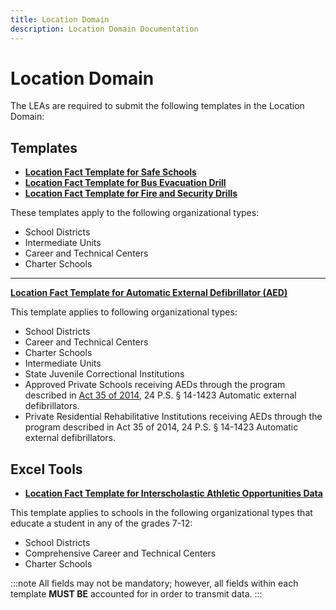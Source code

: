 ```yaml
---
title: Location Domain
description: Location Domain Documentation
---
```


# Location Domain

The LEAs are required to submit the following templates in the Location Domain:

## Templates

- **[Location Fact Template for Safe Schools](location-fact-safe-schools)**
- **[Location Fact Template for Bus Evacuation Drill](location-fact-bus-evacuation-drills)**
- **[Location Fact Template for Fire and Security Drills](location-fact-fire-security-drills)**

These templates apply to the following organizational types:
- School Districts
- Intermediate Units
- Career and Technical Centers
- Charter Schools

---

**[Location Fact Template for Automatic External Defibrillator (AED)](location-fact-aed)**

This template applies to following organizational types:
- School Districts
- Career and Technical Centers
- Charter Schools
- Intermediate Units
- State Juvenile Correctional Institutions
- Approved Private Schools receiving AEDs through the program described in [Act 35 of 2014](https://www.legis.state.pa.us/cfdocs/legis/LI/uconsCheck.cfm?txtType=HTM&yr=1949&sessInd=0&smthLwInd=0&act=0014.&chpt=014.&subchpt=000.&sctn=023.&subsctn=000.), 24 P.S. § 14-1423 Automatic external defibrillators.
- Private Residential Rehabilitative Institutions receiving AEDs through the program described in Act 35 of 2014, 24 P.S. § 14-1423 Automatic external defibrillators.

## Excel Tools

- **[Location Fact Template for Interscholastic Athletic Opportunities Data](/docs/templates/location/location-fact-interscholastic-athletic-opportunities-data)**

This template applies to schools in the following organizational types that educate a student in any of the grades 7-12:
- School Districts
- Comprehensive Career and Technical Centers
- Charter Schools

:::note
All fields may not be mandatory; however, all fields within each template **MUST BE** accounted for in order to transmit data.
:::